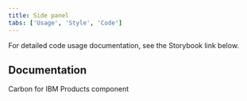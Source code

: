 ```yaml
---
title: Side panel
tabs: ['Usage', 'Style', 'Code']
---
```


<PageDescription className="code-description">

For detailed code usage documentation, see the Storybook link below.

</PageDescription>

## Documentation

Carbon for IBM Products component

<Row className="resource-card-group">
  <Column colLg={4} colMd={4} noGutterSm>
    <ResourceCard
      subTitle="Side panel - Storybook"
      href="https://carbon-for-ibm-products.netlify.app/?path=/story/ibm-products-components-side-panel-sidepanel--slide-over"
      target="_blank"
      actionIcon="arrowRight"
    />
  </Column>
</Row>
